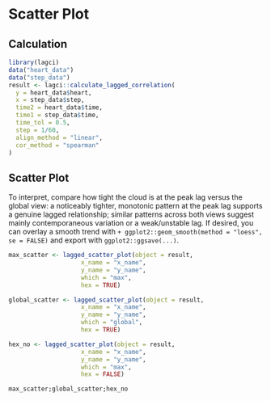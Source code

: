 # Scatter Plot

## Calculation

```r
library(lagci)
data("heart_data")
data("step_data")
result <- lagci::calculate_lagged_correlation(
  y = heart_data$heart,
  x = step_data$step,
  time2 = heart_data$time,
  time1 = step_data$time,
  time_tol = 0.5,
  step = 1/60,
  align_method = "linear",
  cor_method = "spearman"
)
```

## Scatter Plot

To interpret, compare how tight the cloud is at the peak lag versus the global view: a noticeably tighter, monotonic pattern at the peak lag supports a genuine lagged relationship; similar patterns across both views suggest mainly contemporaneous variation or a weak/unstable lag. If desired, you can overlay a smooth trend with `+ ggplot2::geom_smooth(method = "loess", se = FALSE)` and export with `ggplot2::ggsave(...)`.

```r
max_scatter <- lagged_scatter_plot(object = result,
                    x_name = "x_name",
                    y_name = "y_name",
                    which = "max",
                    hex = TRUE)

global_scatter <- lagged_scatter_plot(object = result,
                    x_name = "x_name",
                    y_name = "y_name",
                    which = "global",
                    hex = TRUE)

hex_no <- lagged_scatter_plot(object = result,
                    x_name = "x_name",
                    y_name = "y_name",
                    which = "max",
                    hex = FALSE)

max_scatter;global_scatter;hex_no
```
